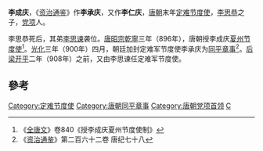 '''李成庆'''，《[[资治通鉴|资治通鉴]]》作'''李承庆'''，又作'''李仁庆'''，[[唐朝|唐朝]]末年[[定难节度使|定难节度使]]，[[李思恭|李思恭]]之子，[[党项|党项]]人。

李思恭死后，其弟[[李思谏|李思谏]]袭位。[[唐昭宗|唐昭宗]][[乾寧|乾寧]]三年（896年），唐朝授李成庆[[夏州|夏州]][[节度使|节度使]]<ref>《[[全唐文|全唐文]]》卷840《授李成庆夏州节度使制》</ref>。[[光化|光化]]三年（900年）四月，朝廷加封定难军节度使李承庆为[[同平章事|同平章事]]<ref>《[[资治通鉴|资治通鉴]]》第二百六十二卷 唐纪七十八</ref>。[[后梁|后梁]][[開平_(年號)|开平]]二年（908年）之前，又由李思谏任定难军节度使。
==參考==

{{Reflist|2}}

{{西夏君主}}
{{DEFAULTSORT:L}}
[[Category:定难节度使|Category:定难节度使]]
[[Category:唐朝同平章事|Category:唐朝同平章事]]
[[Category:唐朝党项首领|Category:唐朝党项首领]]
[[Category:李姓|C]]